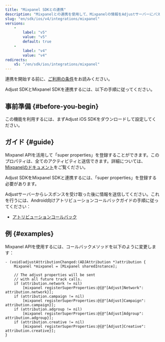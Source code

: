```yaml
---
title: "Mixpanel SDKとの連携"
description: "Mixpanelとの連携を使用して、Mixpanelの情報をAdjustサーバーにパスします。"
slug: "en/sdk/ios/v4/integrations/mixpanel"
versions: 
    - 
        label: "v5"
        value: "v5"
        default: true
    - 
        label: "v4"
        value: "v4"
redirects: 
    v5: "/en/sdk/ios/integrations/mixpanel"
---
```

連携を開始する前に、[ご利用の条件](https://github.com/adjust/sdks/blob/master/doc/attribution-data.md)をお読みください。

Adjust SDKとMixpanel SDKを連携するには、以下の手順に従ってください。

事前準備 \{\#before\-you\-begin\}
----------------------------------

この機能を利用するには、まずAdjust iOS SDKをダウンロードして設定してください。

ガイド \{\#guide\}
------------------

Mixpanel APIを活用して「super properties」を登録することができます。このプロパティは、全てのアクティビティと送信できます。詳細については、[Mixpanelのドキュメント](https://docs.mixpanel.com/docs/tracking/reference/ios#super-properties)をご覧ください。

Adjust SDKをMixpanel SDKと連携するには、「super properties」を登録する必要があります。

Adjustサーバーからレスポンスを受け取った後に情報を送信してください。これを行うには、Android向けアトリビューションコールバックガイドの手順に従ってください：

* [アトリビューションコールバック](https://help.adjust.com/en/article/attribution-callbacks-ios-sdk)

例 \{\#examples\}
-------------------

Mixpanel APIを使用するには、コールバックメソッドを以下のように変更します：

```objc
- (void)adjustAttributionChanged:(ADJAttribution *)attribution {
    Mixpanel *mixpanel = [Mixpanel sharedInstance];

    // The adjust properties will be sent
    // with all future track calls.
    if (attribution.network != nil)
        [mixpanel registerSuperProperties:@{@"[Adjust]Network":  attribution.network}];
    if (attribution.campaign != nil)
        [mixpanel registerSuperProperties:@{@"[Adjust]Campaign": attribution.campaign}];
    if (attribution.adgroup != nil)
        [mixpanel registerSuperProperties:@{@"[Adjust]Adgroup":  attribution.adgroup}];
    if (attribution.creative != nil)
        [mixpanel registerSuperProperties:@{@"[Adjust]Creative": attribution.creative}];
}
```

